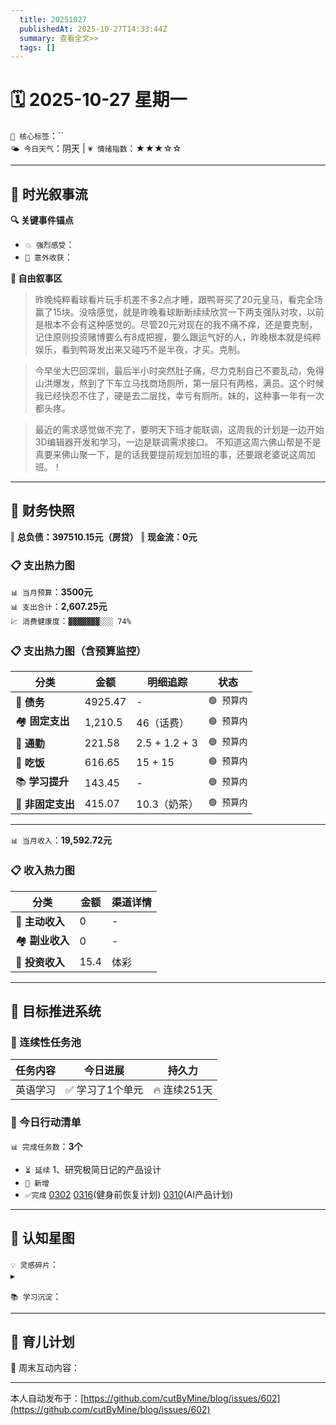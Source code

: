 ```yaml
---
  title: 20251027
  publishedAt: 2025-10-27T14:33:44Z
  summary: 查看全文>>
  tags: []
---
```


# 🗓️ 2025-10-27 星期一  
`🔑 核心标签`：``  
`🌤️ 今日天气`：阴天 | `💗 情绪指数`：★★★☆☆   

---


## 🌊 **时光叙事流**
**🔍 关键事件锚点**  
- `💥 强烈感受`：         
- `🎉 意外收获`：           

**📖 自由叙事区**  
> 昨晚纯粹看球看片玩手机差不多2点才睡，跟鸭哥买了20元皇马，看完全场赢了15块。没啥感觉，就是昨晚看球断断续续欣赏一下两支强队对攻，以前是根本不会有这种感觉的。尽管20元对现在的我不痛不痒，还是要克制，记住原则投资赌博要么有8成把握，要么跟运气好的人，昨晚根本就是纯粹娱乐，看到鸭哥发出来又碰巧不是半夜，才买。克制。

> 今早坐大巴回深圳，最后半小时突然肚子痛，尽力克制自己不要乱动，免得山洪爆发，熬到了下车立马找商场厕所，第一层只有两格，满员。这个时候我已经快忍不住了，硬是去二层找，幸亏有厕所。妹的，这种事一年有一次都头疼。

> 最近的需求感觉做不完了，要明天下班才能联调，这周我的计划是一边开始3D编辑器开发和学习，一边是联调需求接口。
> 不知道这周六佛山帮是不是真要来佛山聚一下，是的话我要提前规划加班的事，还要跟老婆说这周加班。！

---

## 💸 **财务快照**
‖ **总负债：397510.15元（房贷）**
‖ **现金流：0元**

### 📋 支出热力图

`📊 当月预算`：**3500元**  
`📊 支出合计`：**2,607.25元**  
`💹 消费健康度`：`▓▓▓▓▓▓▓░░░ 74%`  
### 📋 支出热力图（含预算监控）
| 分类         | 金额    | 明细追踪                  | 状态           |
|--------------|---------|---------------------------|----------------|
| 🏦 **债务**    | 4925.47   |  -  | `🟢 预算内`   |
| 🏘️ **固定支出** | 1,210.5     |  46（话费）  | `🟢 预算内`     |
| 🚌 **通勤**     | 221.58   | 2.5 + 1.2 + 3  | `🟢 预算内`     |
| 🍜 **吃饭**     | 616.65  |  15 + 15  | `🟢 预算内`   |
| 📚 **学习提升** | 143.45      |   -     | `🟢 预算内`     |
| 🎲 **非固定支出** | 415.07   |  10.3（奶茶）  | `🟢 预算内`  |
---

`📊 当月收入`：**19,592.72元**  

### 📋 收入热力图
| 分类         | 金额    | 渠道详情             |
|--------------|---------|-------------------------|
| 🏦 **主动收入**  | 0                | -        |
| 🏘️ **副业收入**  | 0                | -        |
| 🚌 **投资收入**  | 15.4                | 体彩        |



---

## 🎯 **目标推进系统**

### 🔄 连续性任务池
| 任务内容                | 今日进展          | 持久力     |
|-------------------------|-------------------|------------|
| 英语学习         | ✅ 学习了1个单元 | 🔥 连续251天  |




### 📌 今日行动清单

`📊 完成任务数`：**3个**  
- `⏳ 延续` 1、研究极简日记的产品设计             
- `🚩 新增`   
- `✅完成` [0302](note://WEB9685e40ae7a6464db1196641a1ffd0ee)   [0316](note://WEBc1fcc89ec3e741538b703e8017b38c9f)(健身前恢复计划)  [0310](note://WEBfc89f9187c014fbe9fab88e2d09b4bde)(AI产品计划)


---

## 🌌 **认知星图**
`💡 灵感碎片`：  
▸ 


`📚 学习沉淀`：  
>    

---

## 🌃 育儿计划

🚀 周末互动内容：

---
本人自动发布于：[https://github.com/cutByMine/blog/issues/602](https://github.com/cutByMine/blog/issues/602)
